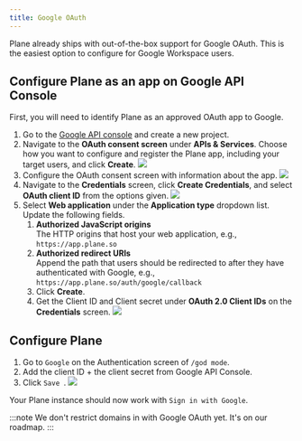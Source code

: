 ```yaml
---
title: Google OAuth
---
```


Plane already ships with out-of-the-box support for Google OAuth. This is the easiest option to configure for Google Workspace users.

## Configure Plane as an app on Google API Console

First, you will need to identify Plane as an approved OAuth app to Google.

1. Go to the [Google API console](https://console.cloud.google.com/apis) and create a new project.
2. Navigate to the **OAuth consent screen** under **APIs & Services**. Choose how you want to configure and register the Plane app, including your target users, and click **Create**.
   ![](/img/authentication/google/google-auth-1.png)
3. Configure the OAuth consent screen with information about the app.
   ![](/img/authentication/google/google-auth-2.png)
4. Navigate to the **Credentials** screen, click **Create Credentials**, and select **OAuth client ID** from the options given.
   ![](/img/authentication/google/google-auth-3.png)
5. Select **Web application** under the **Application type** dropdown list. Update the following fields.
   1. **Authorized JavaScript origins**\
      The HTTP origins that host your web application, e.g., `https://app.plane.so`
   2. **Authorized redirect URIs**\
      Append the path that users should be redirected to after they have authenticated with Google, e.g., `https://app.plane.so/auth/google/callback`
   3. Click **Create**.
   4. Get the Client ID and Client secret under **OAuth 2.0 Client IDs** on the **Credentials** screen.
   ![](/img/authentication/google/google-auth-4.png)

## Configure Plane

1. Go to `Google` on the Authentication screen of `/god mode`.
2. Add the client ID + the client secret from Google API Console.
3. Click `Save `.
![](/img/instance-admin/authentication-instance-settings.png)


Your Plane instance should now work with `Sign in with Google`.


:::note
We don't restrict domains in with Google OAuth yet. It's on our roadmap.
:::